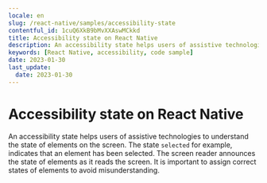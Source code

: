 ```yaml
---
locale: en
slug: /react-native/samples/accessibility-state
contentful_id: 1cuQ6XkB9bMvXXAswMCkkd
title: Accessibility state on React Native
description: An accessibility state helps users of assistive technologies to understand the state of elements on the screen.
keywords: [React Native, accessibility, code sample]
date: 2023-01-30
last_update:
  date: 2023-01-30
---
```


# Accessibility state on React Native

An accessibility state helps users of assistive technologies to understand the state of elements on the screen. The state `selected` for example, indicates that an element has been selected. The screen reader announces the state of elements as it reads the screen. It is important to assign correct states of elements to avoid misunderstanding.

<CodeSample id="accessibility-state" framework="react-native" locale="en"/>
